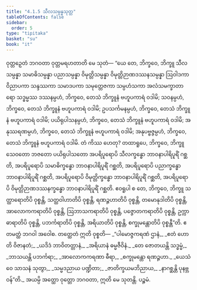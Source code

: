 ```yaml
---
title: "4.1.5 သီလသမ္ပန္နသုတ္တ"
tableOfContents: false
sidebar:
  order: 5
type: "tipitaka"
basket: "su"
book: "it"
---
```



<DynamicBreadcrumb />

<Division number="104" book="it" e="ch" v="18" p="267">

<Paragraph number="757" book="it">
ဝုတ္တဉှေတံ ဘဂဝတာ ဝုတ္တမရဟတာတိ မေ သုတံ—
</Paragraph>

<Paragraph number="758" book="it">
“ယေ တေ, ဘိက္ခဝေ, ဘိက္ခူ သီလသမ္ပန္နာ သမာဓိသမ္ပန္နာ ပညာသမ္ပန္နာ ဝိမုတ္တိသမ္ပန္နာ ဝိမုတ္တိဉာဏဒဿနသမ္ပန္နာ ဩဝါဒကာ ဝိညာပကာ သန္ဒဿကာ သမာဒပကာ သမုတ္တေဇကာ သမ္ပဟံသကာ အလံသမက္ခာတာရော သဒ္ဓမ္မဿ ဒဿနမ္ပဟံ, ဘိက္ခဝေ, တေသံ ဘိက္ခူနံ ဗဟူပကာရံ ဝဒါမိ; သဝနမ္ပဟံ, ဘိက္ခဝေ, တေသံ ဘိက္ခူနံ ဗဟူပကာရံ ဝဒါမိ; ဥပသင်္ကမနမ္ပဟံ, ဘိက္ခဝေ, တေသံ ဘိက္ခူနံ ဗဟူပကာရံ ဝဒါမိ; ပယိရုပါသနမ္ပဟံ, ဘိက္ခဝေ, တေသံ ဘိက္ခူနံ ဗဟူပကာရံ ဝဒါမိ; အနုဿရဏမ္ပဟံ, ဘိက္ခဝေ, တေသံ ဘိက္ခူနံ ဗဟူပကာရံ ဝဒါမိ; အနုပဗ္ဗဇ္ဇမ္ပဟံ, ဘိက္ခဝေ, တေသံ ဘိက္ခူနံ ဗဟူပကာရံ ဝဒါမိ. တံ ကိဿ ဟေတု? တထာရူပေ, ဘိက္ခဝေ, ဘိက္ခူ သေဝတော ဘဇတော ပယိရုပါသတော အပရိပူရောပိ သီလက္ခန္ဓော ဘာဝနာပါရိပူရိံ ဂစ္ဆတိ, အပရိပူရောပိ သမာဓိက္ခန္ဓော ဘာဝနာပါရိပူရိံ ဂစ္ဆတိ, အပရိပူရောပိ ပညာက္ခန္ဓော ဘာဝနာပါရိပူရိံ ဂစ္ဆတိ, အပရိပူရောပိ ဝိမုတ္တိက္ခန္ဓော ဘာဝနာပါရိပူရိံ ဂစ္ဆတိ, အပရိပူရောပိ ဝိမုတ္တိဉာဏဒဿနက္ခန္ဓော ဘာဝနာပါရိပူရိံ ဂစ္ဆတိ. ဧဝရူပါ စ တေ, ဘိက္ခဝေ, ဘိက္ခူ သတ္ထာရောတိပိ ဝုစ္စန္တိ, သတ္ထဝါဟာတိပိ ဝုစ္စန္တိ, ရဏဉ္ဇဟာတိပိ ဝုစ္စန္တိ, တမောနုဒါတိပိ ဝုစ္စန္တိ, အာလောကကရာတိပိ ဝုစ္စန္တိ, ဩဘာသကရာတိပိ ဝုစ္စန္တိ, ပဇ္ဇောတကရာတိပိ ဝုစ္စန္တိ, ဥက္ကာဓာရာတိပိ ဝုစ္စန္တိ, ပဘင်္ကရာတိပိ ဝုစ္စန္တိ, အရိယာတိပိ ဝုစ္စန္တိ, စက္ခုမန္တောတိပိ ဝုစ္စန္တီ”တိ. ဧတမတ္ထံ ဘဂဝါ အဝေါစ. တတ္ထေတံ ဣတိ ဝုစ္စတိ—
</Paragraph>

<Paragraph number="759" type="verses" book="it">
_“ပါမောဇ္ဇကရဏံ ဌာနံ,_  
_ဧတံ ဟောတိ ဝိဇာနတံ;_  
_ယဒိဒံ ဘာဝိတတ္တာနံ,_  
_အရိယာနံ ဓမ္မဇီဝိနံ._  

</Paragraph>

<Paragraph number="760" type="verses" book="it">
_တေ ဇောတယန္တိ သဒ္ဓမ္မံ,_  
_ဘာသယန္တိ ပဘင်္ကရာ;_  
_အာလောကကရဏာ ဓီရာ,_  
_စက္ခုမန္တော ရဏဉ္ဇဟာ._  

</Paragraph>

<Paragraph number="761" type="verses" book="it">
_ယေသံ ဝေ သာသနံ သုတွာ,_  
_သမ္မဒညာယ ပဏ္ဍိတာ;_  
_ဇာတိက္ခယမဘိညာယ,_  
_နာဂစ္ဆန္တိ ပုနဗ္ဘဝန်”တိ._  

</Paragraph>

<Paragraph number="762" book="it">
အယမ္ပိ အတ္ထော ဝုတ္တော ဘဂဝတာ, ဣတိ မေ သုတန္တိ.

</Paragraph>
</Division>

<Paragraph number="763" type="center" book="it">
ပဉ္စမံ.
</Paragraph>